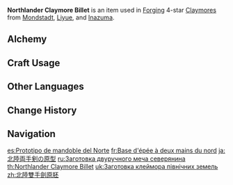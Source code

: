 {{Item Infobox
|id           = 101103
|image        = Item Northlander Claymore Billet.png
|type         = Materials
|group        = Northlander Billets
|group2       = Forging Materials
|invCategory  = Materials
|quality      = 4
|description  = Weapon forging material. Can be used to forge 4-star claymores. Philosophers believe marble has the potential to be sculpted into a beautiful statue. Likewise, these billets have the potential to become something greater.
|source1      = Reward for completing [[Trounce Domain]] Challenge in [[Mondstadt]], [[Liyue]], or [[Inazuma]], or the [[Dominator of Wolves Challenge]]
|source2      = Purchased from [[Mingxing Jewelry]]
|source3      = Reward from Level 14 [[Sacred Sakura's Favor]]
|source4      = In the Luxurious chest at the end of the quest [[Break the Sword Cemetery Seal]]
|source5      = [[Northlander Billet Trove]]
}}
'''Northlander Claymore Billet''' is an item used in [[Forging]] 4-star [[Claymores]] from [[Mondstadt]], [[Liyue]], and [[Inazuma]].

==Alchemy==
{{Recipe
|type = Converting
|Midlander Claymore Billet = 1
|Dream Solvent = 2
|sort = Midlander Claymore Billet;Dream Solvent
}}

==Craft Usage==
{{Craft Usage}}

==Other Languages==
{{Other Languages
|en      = Northlander Claymore Billet
|zhs     = 北陆双手剑原胚
|zhs_rm  = Běilù Shuāngshǒu-jiàn Yuánpēi
|zht     = 北陸雙手劍原胚
|zht_rm  = Běilù Shuāngshǒu-jiàn Yuánpēi
|zh_tl   = 
|ja      = 北陸両手剣の原型
|ja_rm   = Hokuriku Ryouteken no Genkei
|ja_tl   = 
|ko      = 북대륙의 양손검 원형
|ko_rm   = Bukdaeryuk-ui Yangsongeom Wonhyeong
|ko_tl   = Northland's Double-Handed Sword Prototype
|es      = Prototipo de mandoble del Norte
|es_tl   = Northern Greatsword Prototype
|fr      = Base d'épée à deux mains du nord
|fr_tl   = Northern Two-Handed Sword Base
|ru      = Заготовка двуручного меча северянина
|ru_tl   = Northerner's Two-Handed Sword Workpiece
|th      = Northlander Claymore Billet
|vi      = Phôi Trọng Kiếm Bắc Lục
|vi_tl   = 
|de      = Unbearbeiteter Zweihänder des Nordens
|de_tl   = Unworked Two-Handed Sword of the North
|id      = Northlander Claymore Billet
|pt      = Protótipo de Espadão do Território do Norte
|pt_tl   = 
|tr      = Kuzey Diyarı Çift Elli Kılıç Prototipi
|tr_tl   = 
|it      = Billetta della Claymore del Nord
|it_tl   = Claymore Billet of the North
}}

==Change History==
{{Change History|1.0}}

==Navigation==
{{Material Navbox|type=Crafting Materials}}

[[es:Prototipo de mandoble del Norte]]
[[fr:Base d'épée à deux mains du nord]]
[[ja:北陸両手剣の原型]]
[[ru:Заготовка двуручного меча северянина]]
[[th:Northlander Claymore Billet]]
[[uk:Заготовка клеймора північних земель]]
[[zh:北陸雙手劍原胚]]